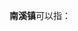 '''南溪镇'''可以指：
{{PRC admin/disambig|34/15/24/109/000|44/52/81/105/000|50/02/35/128/000|51/15/03/100/000|53/25/32/102/000}}
{{disambig|cat=三字中国镇名消歧义}}